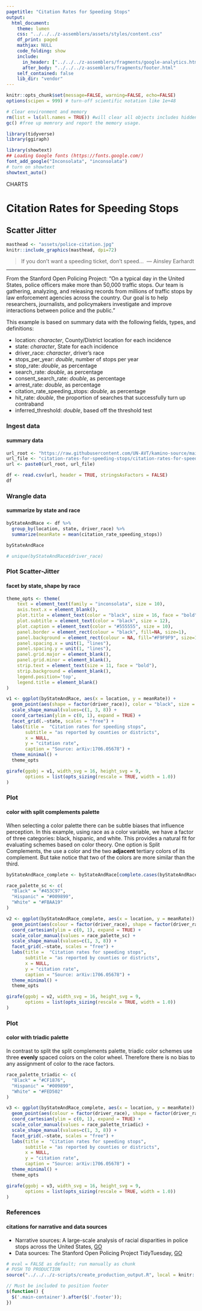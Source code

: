 ```yaml
---
pagetitle: "Citation Rates for Speeding Stops"
output:
  html_document:
    theme: lumen
    css: "../../../z-assemblers/assets/styles/content.css"
    df_print: paged
    mathjax: NULL
    code_folding: show
    include:
      in_header: ["../../../z-assemblers/fragments/google-analytics.html", "../../../z-assemblers/fragments/header.html"]
      after_body: "../../../z-assemblers/fragments/footer.html"
    self_contained: false
    lib_dir: "vendor"
---
```


```r

knitr::opts_chunk$set(message=FALSE, warning=FALSE, echo=FALSE)
options(scipen = 999) # turn-off scientific notation like 1e+48

# Clear environment and memory
rm(list = ls(all.names = TRUE)) #will clear all objects includes hidden objects.
gc() #free up memrory and report the memory usage.

library(tidyverse)
library(ggiraph)

library(showtext)
## Loading Google fonts (https://fonts.google.com/)
font_add_google("Inconsolata", "inconsolata")
# turn on showtext
showtext_auto()

```

<div class="activity">
CHARTS
</div>

# Citation Rates for Speeding Stops
## Scatter Jitter

```r

masthead <- "assets/police-citation.jpg"
knitr::include_graphics(masthead, dpi=72)

```

> If you don't want a speeding ticket, don't speed...\  
--- Ainsley Earhardt\

***

From the Stanford Open Policing Project: "On a typical day in the United States, police officers make more than 50,000 traffic stops. Our team is gathering, analyzing, and releasing records from millions of traffic stops by law enforcement agencies across the country. Our goal is to help researchers, journalists, and policymakers investigate and improve interactions between police and the public."

This example is based on summary data with the following fields, types, and definitions:

* location:	_character_,	County/District location for each incidence
* state:	_character_,	State for each incidence
* driver_race:	_character_,	driver's race
* stops_per_year:	_double_,	number of stops per year
* stop_rate:	_double_,	as percentage
* search_rate:	_double_,	as percentage
* consent_search_rate:	_double_,	as percentage
* arrest_rate:	_double_,	as percentage
* citation_rate_speeding_stops:	_double_,	as percentage
* hit_rate:	_double_,	the proportion of searches that successfully turn up contraband
* inferred_threshold:	_double_,	based off the threshold test

### Ingest data 
#### summary data

```r

url_root <- "https://raw.githubusercontent.com/UN-AVT/kamino-source/main/sources/0-shared/data/"
url_file <- "citation-rates-for-speeding-stops/citation-rates-for-speeding-stops.csv"
url <- paste0(url_root, url_file)

df <- read.csv(url, header = TRUE, stringsAsFactors = FALSE)
df

```


### Wrangle data
#### summarize by state and race


```r

byStateAndRace <- df %>%
  group_by(location, state, driver_race) %>%
  summarize(meanRate = mean(citation_rate_speeding_stops))

byStateAndRace

# unique(byStateAndRace$driver_race)

```


### Plot Scatter-Jitter
#### facet by state, shape by race

```r

theme_opts <- theme(
    text = element_text(family = "inconsolata", size = 10), 
    axis.text.x = element_blank(),
    plot.title = element_text(color = "black", size = 16, face = "bold"),
    plot.subtitle = element_text(color = "black", size = 12),
    plot.caption = element_text(color = "#555555", size = 10),
    panel.border = element_rect(colour = "black", fill=NA, size=1),
    panel.background = element_rect(colour = NA, fill="#F9F9F9", size=1),
    panel.spacing.x = unit(1, "lines"),
    panel.spacing.y = unit(1, "lines"),
    panel.grid.major = element_blank(),
    panel.grid.minor = element_blank(),
    strip.text = element_text(size = 11, face = "bold"),
    strip.background = element_blank(),
    legend.position='top',
    legend.title = element_blank()
)

v1 <- ggplot(byStateAndRace, aes(x = location, y = meanRate)) +
  geom_point(aes(shape = factor(driver_race)), color = "black", size = 1, alpha = 0.6) +
  scale_shape_manual(values=c(1, 3, 8)) +
  coord_cartesian(ylim = c(0, 1), expand = TRUE) +
  facet_grid(.~state, scales = "free") +
  labs(title =  "Citation rates for speeding stops",
       subtitle = "as reported by counties or districts",
       x = NULL,
       y = "citation rate",
       caption = "Source: arXiv:1706.05678") +
  theme_minimal() +
  theme_opts

girafe(ggobj = v1, width_svg = 16, height_svg = 9,
       options = list(opts_sizing(rescale = TRUE, width = 1.0))
)

```


### Plot
#### color with split complements palette

When selecting a color palette there can be subtle biases that influence perception.  In this example, using race as a color variable, we have a factor of three categories: black, hispanic, and white.  This provides a natural fit for evaluating schemes based on color theory.  One option is Split Complements, the use a color and the two __adjacent__ tertiary colors of its complement.  But take notice that two of the colors are more similar than the third.

```r

byStateAndRace_complete <- byStateAndRace[complete.cases(byStateAndRace), ]

race_palette_sc <- c(
  "Black" = "#453C97",
  "Hispanic" = "#009899",
  "White" = "#FBAA19"
)

v2 <- ggplot(byStateAndRace_complete, aes(x = location, y = meanRate)) +
  geom_point(aes(colour = factor(driver_race), shape = factor(driver_race)), size = 1, alpha = 0.6) +
  coord_cartesian(ylim = c(0, 1), expand = TRUE) +
  scale_color_manual(values = race_palette_sc) +
  scale_shape_manual(values=c(1, 3, 8)) +
  facet_grid(.~state, scales = "free") +
  labs(title =  "Citation rates for speeding stops",
       subtitle = "as reported by counties or districts",
       x = NULL,
       y = "citation rate",
       caption = "Source: arXiv:1706.05678") +
  theme_minimal() +
  theme_opts

girafe(ggobj = v2, width_svg = 16, height_svg = 9,
       options = list(opts_sizing(rescale = TRUE, width = 1.0))
)

```


### Plot
#### color with triadic palette

In contrast to split the split complements palette, triadic color schemes use three __evenly__ spaced colors on the color wheel.  Therefore there is no bias to any assignment of color to the race factors.

```r

race_palette_triadic <- c(
  "Black" = "#CF1876",
  "Hispanic" = "#009899",
  "White" = "#FED502"
)

v3 <- ggplot(byStateAndRace_complete, aes(x = location, y = meanRate)) +
  geom_point(aes(colour = factor(driver_race), shape = factor(driver_race)), size = 1, alpha = 0.6) +
  coord_cartesian(ylim = c(0, 1), expand = TRUE) +
  scale_color_manual(values = race_palette_triadic) +
  scale_shape_manual(values=c(1, 3, 8)) +
  facet_grid(.~state, scales = "free") +
  labs(title =  "Citation rates for speeding stops",
       subtitle = "as reported by counties or districts",
       x = NULL,
       y = "citation rate",
       caption = "Source: arXiv:1706.05678") +
  theme_minimal() +
  theme_opts

girafe(ggobj = v3, width_svg = 16, height_svg = 9,
       options = list(opts_sizing(rescale = TRUE, width = 1.0))
)

```

### References
#### citations for narrative and data sources

* Narrative sources:  A large-scale analysis of racial disparities in police stops across the United States, [GO](https://arxiv.org/abs/1706.05678){target="_blank"} 
* Data sources: The Stanford Open Policing Project TidyTuesday, [GO](https://github.com/rfordatascience/tidytuesday/tree/master/data/2019/2019-03-19){target="_blank"}

```r

# eval = FALSE as default; run manually as chunk
# PUSH TO PRODUCTION
source("../../../z-scripts/create_production_output.R", local = knitr::knit_global())

```



```js

// Must be included to position footer
$(function() {
  $('.main-container').after($('.footer'));
})

```

